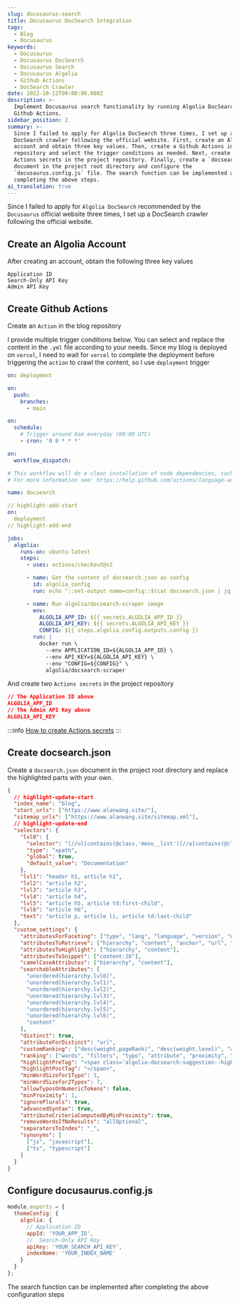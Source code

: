```yaml
---
slug: docusaurus-search
title: Docusaurus DocSearch Integration
tags:
  - Blog
  - Docusaurus
keywords:
  - Docusaurus
  - Docusaurus DocSearch
  - Docusaurus Search
  - Docusaurus Algolia
  - Github Actions
  - DocSearch Crawler
date: 2022-10-12T00:00:00.000Z
description: >-
  Implement Docusaurus search functionality by running Algolia DocSearch via
  Github Actions.
sidebar_position: 2
summary: >-
  Since I failed to apply for Algolia DocSearch three times, I set up a
  DocSearch crawler following the official website. First, create an Algolia
  account and obtain three key values. Then, create a Github Actions in the blog
  repository and select the trigger conditions as needed. Next, create two
  Actions secrets in the project repository. Finally, create a `docsearch.json`
  document in the project root directory and configure the
  `docusaurus.config.js` file. The search function can be implemented after
  completing the above steps.
ai_translation: true
---
```


Since I failed to apply for `Algolia DocSearch` recommended by the `Docusaurus` official website three times, I set up a DocSearch crawler following the official website.

## Create an Algolia Account

After creating an account, obtain the following three key values

```
Application ID
Search-Only API Key
Admin API Key
```

## Create Github Actions

Create an `Action` in the blog repository

I provide multiple trigger conditions below. You can select and replace the content in the `.yml` file according to your needs. Since my blog is deployed on `vercel`, I need to wait for `vercel` to complete the deployment before triggering the `action` to crawl the content, so I use `deployment` trigger

<Tabs>
<TabItem value="deployment" label="Trigger after successful deployment">

```yml
on: deployment
```

</TabItem>
<TabItem value="main" label="Trigger on code commit">

```yml
on:
  push:
    branches:
      - main
```

</TabItem>
<TabItem value="cron" label="Trigger on schedule">

```yml
on:
  schedule:
    # Trigger around 8am everyday (00:00 UTC)
    - cron: '0 0 * * *'
```

</TabItem>
<TabItem value="workflow_dispatch" label="Trigger manually">

```yml
on:
  workflow_dispatch:
```

</TabItem>
</Tabs>

```yml title=.github/workflows/docsearch.yml
# This workflow will do a clean installation of node dependencies, cache/restore them, build the source code and run tests across different versions of node
# For more information see: https://help.github.com/actions/language-and-framework-guides/using-nodejs-with-github-actions

name: docsearch

// highlight-add-start
on:
  deployment
// highlight-add-end

jobs:
  algolia:
    runs-on: ubuntu-latest
    steps:
      - uses: actions/checkout@v2

      - name: Get the content of docsearch.json as config
        id: algolia_config
        run: echo "::set-output name=config::$(cat docsearch.json | jq -r tostring)"

      - name: Run algolia/docsearch-scraper image
        env:
          ALGOLIA_APP_ID: ${{ secrets.ALGOLIA_APP_ID }}
          ALGOLIA_API_KEY: ${{ secrets.ALGOLIA_API_KEY }}
          CONFIG: ${{ steps.algolia_config.outputs.config }}
        run: |
          docker run \
            --env APPLICATION_ID=${ALGOLIA_APP_ID} \
            --env API_KEY=${ALGOLIA_API_KEY} \
            --env "CONFIG=${CONFIG}" \
            algolia/docsearch-scraper

```

And create two `Actions secrets` in the project repository

```json
// The Application ID above
ALGOLIA_APP_ID
// The Admin API Key above
ALGOLIA_API_KEY
```

:::info
[How to create Actions secrets](https://docs.github.com/en/actions/security-guides/encrypted-secrets#creating-encrypted-secrets-for-a-repository)
:::

## Create docsearch.json

Create a `docsearch.json` document in the project root directory and replace the highlighted parts with your own.

```json
{
  // highlight-update-start
  "index_name": "blog",
  "start_urls": ["https://www.alanwang.site/"],
  "sitemap_urls": ["https://www.alanwang.site/sitemap.xml"],
  // highlight-update-end
  "selectors": {
    "lvl0": {
      "selector": "(//ul[contains(@class,'menu__list')]//a[contains(@class, 'menu__link menu__link--sublist menu__link--active')]/text() | //nav[contains(@class, 'navbar')]//a[contains(@class, 'navbar__link--active')]/text())[last()]",
      "type": "xpath",
      "global": true,
      "default_value": "Documentation"
    },
    "lvl1": "header h1, article h1",
    "lvl2": "article h2",
    "lvl3": "article h3",
    "lvl4": "article h4",
    "lvl5": "article h5, article td:first-child",
    "lvl6": "article h6",
    "text": "article p, article li, article td:last-child"
  },
  "custom_settings": {
    "attributesForFaceting": ["type", "lang", "language", "version", "docusaurus_tag"],
    "attributesToRetrieve": ["hierarchy", "content", "anchor", "url", "url_without_anchor", "type"],
    "attributesToHighlight": ["hierarchy", "content"],
    "attributesToSnippet": ["content:10"],
    "camelCaseAttributes": ["hierarchy", "content"],
    "searchableAttributes": [
      "unordered(hierarchy.lvl0)",
      "unordered(hierarchy.lvl1)",
      "unordered(hierarchy.lvl2)",
      "unordered(hierarchy.lvl3)",
      "unordered(hierarchy.lvl4)",
      "unordered(hierarchy.lvl5)",
      "unordered(hierarchy.lvl6)",
      "content"
    ],
    "distinct": true,
    "attributeForDistinct": "url",
    "customRanking": ["desc(weight.pageRank)", "desc(weight.level)", "asc(weight.position)"],
    "ranking": ["words", "filters", "typo", "attribute", "proximity", "exact", "custom"],
    "highlightPreTag": "<span class='algolia-docsearch-suggestion--highlight'>",
    "highlightPostTag": "</span>",
    "minWordSizefor1Typo": 3,
    "minWordSizefor2Typos": 7,
    "allowTyposOnNumericTokens": false,
    "minProximity": 1,
    "ignorePlurals": true,
    "advancedSyntax": true,
    "attributeCriteriaComputedByMinProximity": true,
    "removeWordsIfNoResults": "allOptional",
    "separatorsToIndex": "_",
    "synonyms": [
      ["js", "javascript"],
      ["ts", "typescript"]
    ]
  }
}
```

## Configure docusaurus.config.js

```js
module.exports = {
  themeConfig: {
    algolia: {
      // Application ID
      appId: 'YOUR_APP_ID',
      //  Search-Only API Key
      apiKey: 'YOUR_SEARCH_API_KEY',
      indexName: 'YOUR_INDEX_NAME'
    }
  }
};
```

The search function can be implemented after completing the above configuration steps
